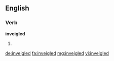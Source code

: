 ==English==

===Verb===
'''inveigled'''

# {{past of|inveigle}}

[[de:inveigled]]
[[fa:inveigled]]
[[mg:inveigled]]
[[vi:inveigled]]